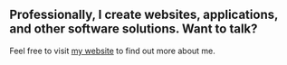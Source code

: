 ## Professionally, I create websites, applications, and other software solutions. Want to talk?

Feel free to visit [my website](http://www.davidbodey.com) to find out more about me.